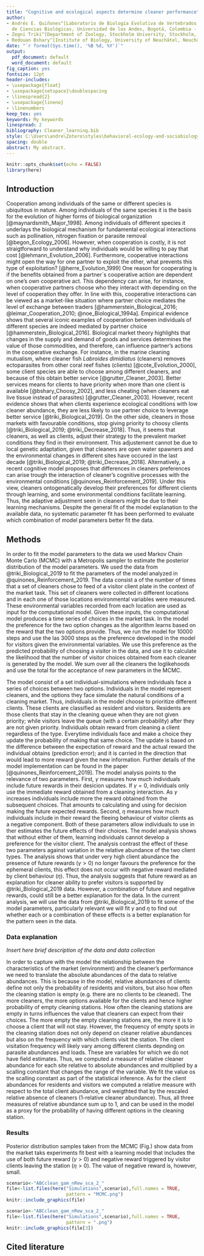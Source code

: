 ```yaml
---
title: "Cognitive and ecological aspects determine cleaner performance"
author:
- Andrés E. Quiñones^[Laboratorio de Biología Evolutiva de Vertebrados, Departamento
  de Ciencias Biológicas, Universidad de los Andes, Bogotá, Colombia - andresqp@gmail.com]
- Zegni Triki^[Department of Zoology, Stockholm University, Stockholm, Sweden]
- Redouan Bshary^[Institute of Biology, University of Neuchâtel, Neuchâtel, Switzerland]
date: "`r format(Sys.time(), '%B %d, %Y')`"
output: 
  pdf_document: default
  word_document: default
fig_caption: yes
fontsize: 12pt
header-includes:
- \usepackage{float}
- \usepackage{setspace}\doublespacing
- \linespread{2}
- \usepackage{lineno}
- \linenumbers
keep_tex: yes
keywords: My keywords
linespread: 2
bibliography: Cleaner_learning.bib
style: C:\Users\andre\Zotero\styles\behavioral-ecology-and-sociobiology.csl
spacing: double
abstract: My abstract.
---
```


```r
knitr::opts_chunk$set(echo = FALSE)
library(here)
```

## Introduction

Cooperation among individuals of the same or different species is ubiquitous in nature. 
Among individuals of the same species it is the basis for the evolution of  higher 
forms of biological organization [@maynardsmith_Major_1998]. 
Among individuals of different species it underlays the biological mechanism for 
fundamental ecological interactions such as pollination, nitrogen fixation or 
parasite removal [@begon_Ecology_2006]. However, when cooperation is costly, 
it is not straigtforward to understand why individuals would be willing to pay that cost [@lehmann_Evolution_2006]. Furthermore, cooperative interactions might open the way for 
one partner to exploit the other, what prevents this type of exploitation? [@herre_Evolution_1999]
One reason for cooperating is if the benefits obtained from a partner´s 
cooperative action are dependent on one's own cooperative act. 
This dependency can arise, for instance, when cooperative partners
choose who they interact with depending on the level of cooperation they offer. 
In line with this, cooperative interactions can be viewed as a market-like situation 
where partner choice mediates the level of exchange between traders [@hammerstein_Biological_2016; @leimar_Cooperation_2010; @noe_Biological_1994a]. Empirical evidence shows
that several iconic examples of cooperation between individuals of different species 
are indeed mediated by partner choice [@hammerstein_Biological_2016]. Biological market theory highlights 
that changes in the supply and demand of goods and services determines the value of 
those commodities, and therefore, can influence partner's actions in the cooperative 
exchange. For instance, in the marine cleaning mutualism, where cleaner fish 
_Labroides dimidiatus_ (cleaners) removes ectoparasites from other coral reef fishes (clients) [@cote_Evolution_2000],
some client species are able to choose among different cleaners, and because of this
obtain better service [@grutter_Cleaner_2003]. Better services means for clients to have priority when 
more than one client is available [@bshary_Choosy_2002], and less cheating (when cleaners eat live tissue
instead of parasites) [@grutter_Cleaner_2003]. However, recent evidence shows that when clients experience
ecological conditions with low cleaner abundance, they are less likely to use partner
choice to leverage better service [@triki_Biological_2019]. On the other side, 
cleaners in those markets with favourable conditions, stop giving priority to choosy clients [@triki_Biological_2019; @triki_Decrease_2018]. Thus, it seems that cleaners, as well as clients,
adjust their strategy to the prevalent market conditions they find in their environment. 
This adjustement cannot be due to local genetic adaptation, given that cleaners are open water spawners 
and the environmental changes in different sites have occured in the last decade [@triki_Biological_2019; @triki_Decrease_2018]. Alternatively, a recent cognitive model proposes that differences in 
cleaners preferences can arise trough the interaction of cleaner's cognitive processes 
with the environmental conditions [@quinones_Reinforcement_2019]. Under this view,
cleaners ontogenatically develop their preferences for different clients through learning,
and some environmental conditions facilitate learning. Thus, the adaptive adjustment 
seen in cleaners might be due to their learning mechanisms. Despite the general fit of the 
model explanation to the available data, no systematic parameter fit has been performed to 
evaluate which combination of model parameters better fit the data. 

## Methods

In order to fit the model parameters to the data we used Markov Chain Monte Carlo (MCMC) with 
a Metropolis sampler to estimate the posterior distribution of the model parameters. We used the data from @triki_Biological_2019 to fit the parameters of the  model analyzed in @quinones_Reinforcement_2019. The data consist a of the number of times that a set of cleaners chose to
feed of a visitor client plate in the context of the market task. This set of cleaners were collected in different locations and in each one of those locations environmental variables were measured. These environmental variables recorded from each location are used as input for the computational model. Given these inputs, the computational model produces a time series of choices in the market task. In the model the preference for the two option changes as the algorithm learns based on the reward that the two options provide. Thus, we run the model for 10000 steps and use the las 3000 steps as the preference developed in the model for visitors given the environmental variables. We use this preference as the predicted probability of choosing a visitor in the data, and use it to calculate the likelihood that the number of visitor choices obtained from each cleaner is generated by the model. We sum over all the cleaners the loglikehoods and use the total for the acceptance of new parameters in the MCMC. 

The model consist of a set individual-simulations where individuals face a series of choices between two options. Individuals in the model represent cleaners, and the options they face simulate the natural conditions of a cleaning market. Thus, individuals in the model choose to prioritize  different clients. These clients are classified as resident and visitors. Residents are those clients that stay in the cleaning queue when they are not given priority; while visitors leave the queue (with a certain probability) after they are not given priority. Individuals obtain reward from cleaning a client regardless of the type.  Everytime individuals face and make a choice they update the probability of making that same choice. The update is based on the difference between the expectation of reward and the actual reward the individual obtains (prediction error); and it is carried in the direction that would lead to more reward given the new information. Further details of the model implementation can be found in the paper [@quinones_Reinforcement_2019]. The model analysis points to the relevance of two parameters. First, $\gamma$ measures how much individuals include future rewards in their desicion updates. If $\gamma=0$, individuals only use the immediate reward obtained from a cleaning interaction. As $\gamma$ increases individuals include more the reward obtained from the subsequent choices. That amounts to calculating and using for decision making the future expected rewards. Second, $\eta$ measures how much individuals include in their reward the fleeing behaviour of visitor clients as a negative component. Both of these parameters allow individuals to use in ther estimates the future effects of their choices. The model analysis shows that without either of them, learning individuals cannot develop a preference for the visitor client. The analysis contrast the effect of these two parameters against variation in the relative abundance of the two client types. The analysis shows that under very high client abundance the presence of  future rewards ($\gamma>0$) no longer favours the preference for the ephemeral clients, this effect does not occur with negative reward mediated by client behaviour ($\eta$). Thus, the analysis suggests that future reward as an explanation for cleaner ability to prefer visitors is supported by @triki_Biological_2019 data. However, a combination of future and negative rewards, could still be a better explanation for the data. In the current analysis, we will use the data from @triki_Biological_2019 to fit some of the model parameters, particularly relevant we will fit $\gamma$ and $\eta$ to find out whether each or a combination of these effects is a better explanation for the pattern seen in the data. 

### Data explanation

*Insert here brief description of the data and data collection*

In order to capture with the model the relationship between the characteristics of the market (environment) and the cleaner's performance we need to translate the absolute abundances of the data to relative abundances. This is because in the model, relative abundances of clients define not only the probability of residents and visitors, but also how often the cleaning station is empty (e.g. there are no clients to be cleaned). The more cleaners, the more options available for the clients and hence higher probability of empty cleaning stations. How often the cleaning stations are empty in turns influences the value that cleaners can expect from their choices. The more empty the empty cleaning stations are, the more it is to choose a client that will not stay.  However, the frequency of empty spots in the cleaning station does not only depend on cleaner relative abundances but also on the frequency with which clients visit the station. The client visitation frequency will likely vary among different clients depnding on parasite abundances and loads. These are variables for which we do not have field estimates. Thus, we
computed a measure of relative cleaner abundance for each site relative to absolute abundances and multiplied by a scalling constant that changes the range of the variable. We fit the value os the scalling constant as part of the statistical inference. As for the client abundances for residents and visitors we computed a relative measure with respect to the total client abundance, and weigthted that by the rescaled relative absence of cleaners (1-relative cleaner abundance). Thus, all three measures of relative abundance sum up to 1, and can be used in the model as a proxy for the probability of having different options in the cleaning station.


### Results

Posterior distribution samples taken from the MCMC (Fig.\ref{fig:estimValues}) show data from the market taks experiments fit best with a learning model that includes the use of both future reward ($\gamma>0$) and negative reward triggered by visitor clients leaving the station ($\eta>0$). The value of negative reward is, however, small. 

```r
scenario<-"ABCclean_gam_nRew_sca_2_"
file<-list.files(here("Simulations",scenario),full.names = TRUE,
                      pattern = "MCMC.png")
knitr::include_graphics(file)
```


```r
scenario<-"ABCclean_gam_nRew_sca_2_"
file<-list.files(here("Simulations",scenario),full.names = TRUE,
                      pattern = ".png")
knitr::include_graphics(file[3])
```





## Cited literature